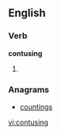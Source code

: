 ==English==

===Verb===
'''contusing'''

# {{present participle of|[[contuse]]}}

===Anagrams===
* [[countings#English|countings]]

[[vi:contusing]]